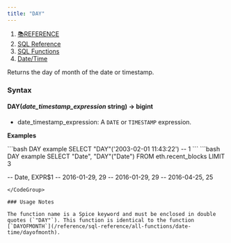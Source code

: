 ```yaml
---
title: "DAY"
---
```


1. [📚REFERENCE](/reference)
2. [SQL Reference](/reference/sql-reference)
3. [SQL Functions](/reference/sql-reference/all-functions)
4. [Date/Time](/reference/sql-reference/all-functions/date-time)

Returns the day of month of the date or timestamp.

### Syntax

#### DAY(*date\_timestamp\_expression* string) → bigint

* date\_timestamp\_expression: A `DATE` or `TIMESTAMP` expression.

**Examples**

<CodeGroup>
  ```bash DAY example
  SELECT "DAY"('2003-02-01 11:43:22')
  -- 1
  ```
</CodeGroup>

<CodeGroup>
  ```bash DAY example
  SELECT "Date", "DAY"("Date") 
  FROM eth.recent_blocks  
  LIMIT 3

  -- Date, EXPR$1
  -- 2016-01-29, 29
  -- 2016-01-29, 29
  -- 2016-04-25, 25
  ```
</CodeGroup>

### Usage Notes

The function name is a Spice keyword and must be enclosed in double quotes (`"DAY"`). This function is identical to the function [`DAYOFMONTH`](/reference/sql-reference/all-functions/date-time/dayofmonth).
